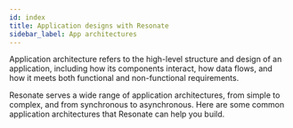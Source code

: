 ```yaml
---
id: index
title: Application designs with Resonate
sidebar_label: App architectures
---
```


Application architecture refers to the high-level structure and design of an application, including how its components interact, how data flows, and how it meets both functional and non-functional requirements.

Resonate serves a wide range of application architectures, from simple to complex, and from synchronous to asynchronous.
Here are some common application architectures that Resonate can help you build.


<DocCardList items={useCurrentSidebarCategory().items} />
